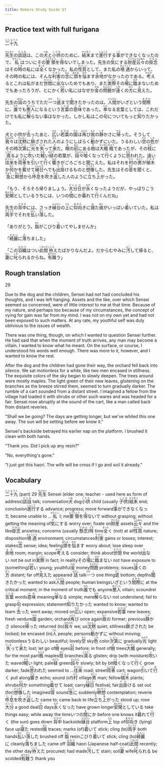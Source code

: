 ```yaml
---
title: Kokoro Study Guide 57
---
```


## Practice text with full furigana

<p>
<ruby><rb>二十九</rb><rt>にじゅうく</rt></ruby>
</p>

<p>
<ruby><rb>先生</rb><rt>せんせい</rt></ruby>の<ruby><rb>談話</rb><rt>だんわ</rt></ruby>は、この<ruby><rb>犬</rb><rt>いぬ</rt></ruby>と<ruby><rb>小供</rb><rt>こども</rt></ruby>のために、<ruby><rb>結末</rb><rt>けつまつ</rt></ruby>まで<ruby><rb>進行</rb><rt>しんこう</rt></ruby>する<ruby><rb>事</rb><rt>こと</rt></ruby>ができなくなったので、<ruby><rb>私</rb><rt>わたくし</rt></ruby>はついにその<ruby><rb>要領</rb><rt>ようりょう</rt></ruby>を<ruby><rb>得</rb><rt>え</rt></ruby>ないでしまった。先生の<ruby><rb>気</rb><rt>き</rt></ruby>にする<ruby><rb>財産</rb><rt>ざいさん</rt></ruby><ruby><rb>云々</rb><rt>うんぬん</rt></ruby>の<ruby><rb>掛念</rb><rt>けねん</rt></ruby>はその<ruby><rb>時</rb><rt>とき</rt></ruby>の私には<ruby><rb>全</rb><rt>まった</rt></ruby>くなかった。私の<ruby><rb>性質</rb><rt>せいしつ</rt></ruby>として、また私の<ruby><rb>境遇</rb><rt>きょうぐう</rt></ruby>からいって、その時の私には、そんな<ruby><rb>利害</rb><rt>りがい</rt></ruby>の<ruby><rb>念</rb><rt>ねん</rt></ruby>に<ruby><rb>頭</rb><rt>あたま</rt></ruby>を<ruby><rb>悩</rb><rt>なや</rt></ruby>ます<ruby><rb>余地</rb><rt>よち</rt></ruby>がなかったのである。<ruby><rb>考</rb><rt>かんが</rt></ruby>えるとこれは私がまだ<ruby><rb>世間</rb><rt>せけん</rt></ruby>に<ruby><rb>出</rb><rt>で</rt></ruby>ないためでもあり、また<ruby><rb>実際</rb><rt>じっさい</rt></ruby>その<ruby><rb>場</rb><rt>ば</rt></ruby>に<ruby><rb>臨</rb><rt>のぞ</rt></ruby>まないためでもあったろうが、とにかく<ruby><rb>若</rb><rt>わか</rt></ruby>い私にはなぜか<ruby><rb>金</rb><rt>かね</rt></ruby>の<ruby><rb>問題</rb><rt>もんだい</rt></ruby>が<ruby><rb>遠</rb><rt>とお</rt></ruby>くの<ruby><rb>方</rb><rt>ほう</rt></ruby>に<ruby><rb>見</rb><rt>み</rt></ruby>えた。
</p>

<p>
先生の<ruby><rb>話</rb><rt>はなし</rt></ruby>のうちでただ<ruby><rb>一</rb><rt>ひと</rt></ruby>つ<ruby><rb>底</rb><rt>そこ</rt></ruby>まで<ruby><rb>聞</rb><rt>き</rt></ruby>きたかったのは、<ruby><rb>人間</rb><rt>にんげん</rt></ruby>がいざという<ruby><rb>間際</rb><rt>まぎわ</rt></ruby>に、<ruby><rb>誰</rb><rt>だれ</rt></ruby>でも<ruby><rb>悪人</rb><rt>あくにん</rt></ruby>になるという<ruby><rb>言葉</rb><rt>ことば</rt></ruby>の<ruby><rb>意味</rb><rt>いみ</rt></ruby>であった。<ruby><rb>単</rb><rt>たん</rt></ruby>なる言葉としては、これだけでも私に<ruby><rb>解</rb><rt>わか</rt></ruby>らない事はなかった。しかし私はこの<ruby><rb>句</rb><rt>く</rt></ruby>についてもっと<ruby><rb>知</rb><rt>し</rt></ruby>りたかった。
</p>

<p>
犬と小供が<ruby><rb>去</rb><rt>さ</rt></ruby>ったあと、<ruby><rb>広</rb><rt>ひろ</rt></ruby>い<ruby><rb>若葉</rb><rt>わかば</rt></ruby>の<ruby><rb>園</rb><rt>その</rt></ruby>は<ruby><rb>再</rb><rt>ふたた</rt></ruby>び<ruby><rb>故</rb><rt>もと</rt></ruby>の<ruby><rb>静</rb><rt>しず</rt></ruby>かさに<ruby><rb>帰</rb><rt>かえ</rt></ruby>った。そうして<ruby><rb>我々</rb><rt>われわれ</rt></ruby>は<ruby><rb>沈黙</rb><rt>ちんもく</rt></ruby>に<ruby><rb>鎖</rb><rt>と</rt></ruby>ざされた<ruby><rb>人</rb><rt>ひと</rt></ruby>のようにしばらく<ruby><rb>動</rb><rt>うご</rt></ruby>かずにいた。うるわしい<ruby><rb>空</rb><rt>そら</rt></ruby>の<ruby><rb>色</rb><rt>いろ</rt></ruby>がその時<ruby><rb>次第</rb><rt>しだい</rt></ruby>に<ruby><rb>光</rb><rt>ひかり</rt></ruby>を<ruby><rb>失</rb><rt>うしな</rt></ruby>って<ruby><rb>来</rb><rt>き</rt></ruby>た。<ruby><rb>眼</rb><rt>め</rt></ruby>の<ruby><rb>前</rb><rt>まえ</rt></ruby>にある<ruby><rb>樹</rb><rt>き</rt></ruby>は<ruby><rb>大概</rb><rt>たいがい</rt></ruby><ruby><rb>楓</rb><rt>かえで</rt></ruby>であったが、その<ruby><rb>枝</rb><rt>えだ</rt></ruby>に<ruby><rb>滴</rb><rt>したた</rt></ruby>るように<ruby><rb>吹</rb><rt>ふ</rt></ruby>いた<ruby><rb>軽</rb><rt>かる</rt></ruby>い<ruby><rb>緑</rb><rt>みどり</rt></ruby>の若葉が、<ruby><rb>段々</rb><rt>だんだん</rt></ruby><ruby><rb>暗</rb><rt>くら</rt></ruby>くなって<ruby><rb>行</rb><rt>い</rt></ruby>くように<ruby><rb>思</rb><rt>おも</rt></ruby>われた。遠い<ruby><rb>往来</rb><rt>おうらい</rt></ruby>を<ruby><rb>荷車</rb><rt>にぐるま</rt></ruby>を<ruby><rb>引</rb><rt>ひ</rt></ruby>いて<ruby><rb>行</rb><rt>ゆ</rt></ruby>く<ruby><rb>響</rb><rt>ひび</rt></ruby>きがごろごろと聞こえた。私はそれを<ruby><rb>村</rb><rt>むら</rt></ruby>の<ruby><rb>男</rb><rt>おとこ</rt></ruby>が<ruby><rb>植木</rb><rt>うえき</rt></ruby>か<ruby><rb>何</rb><rt>なに</rt></ruby>かを<ruby><rb>載</rb><rt>の</rt></ruby>せて<ruby><rb>縁日</rb><rt>えんにち</rt></ruby>へでも<ruby><rb>出掛</rb><rt>でか</rt></ruby>けるものと<ruby><rb>想像</rb><rt>そうぞう</rt></ruby>した。先生はその<ruby><rb>音</rb><rt>おと</rt></ruby>を聞くと、<ruby><rb>急</rb><rt>きゅう</rt></ruby>に<ruby><rb>瞑想</rb><rt>めいそう</rt></ruby>から<ruby><rb>呼息</rb><rt>いき</rt></ruby>を<ruby><rb>吹</rb><rt>ふ</rt></ruby>き<ruby><rb>返</rb><rt>かえ</rt></ruby>した人のように<ruby><rb>立</rb><rt>た</rt></ruby>ち<ruby><rb>上</rb><rt>あ</rt></ruby>がった。
</p>

<p>
「もう、そろそろ帰りましょう。<ruby><rb>大分</rb><rt>だいぶ</rt></ruby><ruby><rb>日</rb><rt>ひ</rt></ruby>が<ruby><rb>永</rb><rt>なが</rt></ruby>くなったようだが、やっぱりこう<ruby><rb>安閑</rb><rt>あんかん</rt></ruby>としているうちには、いつの<ruby><rb>間</rb><rt>ま</rt></ruby>にか<ruby><rb>暮</rb><rt>く</rt></ruby>れて<ruby><rb>行</rb><rt>い</rt></ruby>くんだね」
</p>

<p>
先生の<ruby><rb>背中</rb><rt>せなか</rt></ruby>には、さっき<ruby><rb>縁台</rb><rt>えんだい</rt></ruby>の<ruby><rb>上</rb><rt>うえ</rt></ruby>に<ruby><rb>仰向</rb><rt>あおむ</rt></ruby>きに<ruby><rb>寝</rb><rt>ね</rt></ruby>た<ruby><rb>痕</rb><rt>あと</rt></ruby>がいっぱい<ruby><rb>着</rb><rt>つ</rt></ruby>いていた。私は<ruby><rb>両手</rb><rt>りょうて</rt></ruby>でそれを<ruby><rb>払</rb><rt>はら</rt></ruby>い<ruby><rb>落</rb><rt>おと</rt></ruby>した。
</p>

<p>
「ありがとう。<ruby><rb>脂</rb><rt>やに</rt></ruby>がこびり<ruby><rb>着</rb><rt>つ</rt></ruby>いてやしませんか」
</p>

<p>
「<ruby><rb>綺麗</rb><rt>きれい</rt></ruby>に<ruby><rb>落</rb><rt>お</rt></ruby>ちました」
</p>

<p>
「この<ruby><rb>羽織</rb><rt>はおり</rt></ruby>はつい<ruby><rb>此間</rb><rt>こないだ</rt></ruby><ruby><rb>拵</rb><rt>こしら</rt></ruby>えたばかりなんだよ。だからむやみに<ruby><rb>汚</rb><rt>よご</rt></ruby>して帰ると、<ruby><rb>妻</rb><rt>さい</rt></ruby>に<ruby><rb>叱</rb><rt>しか</rt></ruby>られるからね。<ruby><rb>有難</rb><rt>ありがと</rt></ruby>う」
</p>


## Rough translation

29

Due to the dog and the children, Sensei had not had concluded his thoughts, and I was left hanging. Assets and the like, over which Sensei seemed so concerned, were of little interest to me at that time. Because of my nature, and perhaps too because of my circumstances, the concept of vying for gain was far from my mind. I was not on my own yet and had not been exposed to such matters. At any rate, my youthful self was duly oblivious to the issues of wealth.

There was one thing, though, on which I wanted to question Sensei further. He had said that when the moment of truth arrives, any man may become a villain. I wanted to know what he meant. On the surface, or course, I understood his words well enough. There was more to it, however, and I wanted to know the rest.

After the dog and the children had gone their way, the orchard fell back into silence. We sat motionless for a while, like two men encased in stillness. The exquisite colors of the sky began to slowly deepen. The trees around were mostly maples. The light green of their new leaves, glistening on the branches as the breeze stirred them, seemed to turn gradually darker. The rumble of a cart sounded from a distant street. I imagined a fellow from the village had loaded it with shrubs or other such wares and was headed for a fair. Sensei rose abruptly at the sound of the cart, like a man called back from distant reveries.

"Shall we be going? The days are getting longer, but we've whiled this one away. The sun will be setting before we know it."

Sensei's backside betrayed his earlier nap on the platform. I brushed it clean with both hands.

"Thank you. Did I pick up any resin?"

"No, everything's gone."

"I just got this haori. The wife will be cross if I go and soil it already."    


## Vocabulary

<p>
<span class="vocabstudy"><ruby><rb>二十九</rb><rt>にじゅうく</rt></ruby>&nbsp;(part) 29</span>
<span class="vocabstudy"><ruby><rb>先生</rb><rt>せんせい</rt></ruby>&nbsp;Sensei (elder one; teacher - used here as form of address)</span><span class="vocabstudy"><ruby><rb>談話</rb><rt>だんわ</rt></ruby>&nbsp;talk; conversation</span><span class="vocabstudy"><ruby><rb>犬</rb><rt>いぬ</rt></ruby>&nbsp;dog</span><span class="vocabstudy"><ruby><rb>小供</rb><rt>こども</rt></ruby>&nbsp;child (usually <ruby><rb>子供</rb><rt>こども</rt></ruby>)</span><span class="vocabstudy"><ruby><rb>結末</rb><rt>けつまつ</rt></ruby>&nbsp;end; conclusion</span><span class="vocabstudy"><ruby><rb>進行</rb><rt>しんこう</rt></ruby>する&nbsp;advance; progress; move forward</span><span class="vocabstudy"><ruby><rb>事</rb><rt>こと</rt></ruby>ができなくなった&nbsp;became unable to ...</span><span class="vocabstudy"><ruby><rb>私</rb><rt>わたくし</rt></ruby>&nbsp;I; me</span><span class="vocabstudy"><ruby><rb>要領</rb><rt>ようりょう</rt></ruby>を<ruby><rb>得</rb><rt>え</rt></ruby>ないで&nbsp;without grasping; without getting the meaning of</span><span class="vocabstudy"><ruby><rb>気</rb><rt>き</rt></ruby>にする&nbsp;worry over; fixate on</span><span class="vocabstudy"><ruby><rb>財産</rb><rt>ざいさん</rt></ruby>&nbsp;assets</span><span class="vocabstudy"><ruby><rb>云々</rb><rt>うんぬん</rt></ruby>&nbsp;and the like</span><span class="vocabstudy"><ruby><rb>掛念</rb><rt>けねん</rt></ruby>&nbsp;anxieties; concerns (usually <ruby><rb>懸念</rb><rt>けねん</rt></ruby>)</span><span class="vocabstudy"><ruby><rb>時</rb><rt>とき</rt></ruby>&nbsp;time</span><span class="vocabstudy"><ruby><rb>全</rb><rt>まった</rt></ruby>く&nbsp;(not) at all</span><span class="vocabstudy"><ruby><rb>性質</rb><rt>せいしつ</rt></ruby>&nbsp;nature; disposition</span><span class="vocabstudy"><ruby><rb>境遇</rb><rt>きょうぐう</rt></ruby>&nbsp;environment; circumstances</span><span class="vocabstudy"><ruby><rb>利害</rb><rt>りがい</rt></ruby>&nbsp;gains or losses; interest; stakes</span><span class="vocabstudy"><ruby><rb>念</rb><rt>ねん</rt></ruby>&nbsp;sense; idea; feeling</span><span class="vocabstudy"><ruby><rb>頭</rb><rt>あたま</rt></ruby>を<ruby><rb>悩</rb><rt>なや</rt></ruby>ます&nbsp;worry about; lose sleep over</span><span class="vocabstudy"><ruby><rb>余地</rb><rt>よち</rt></ruby>&nbsp;room; margin; scope</span><span class="vocabstudy"><ruby><rb>考</rb><rt>かんが</rt></ruby>える&nbsp;consider; think about</span><span class="vocabstudy"><ruby><rb>世間</rb><rt>せけん</rt></ruby>&nbsp;the world</span><span class="vocabstudy"><ruby><rb>出</rb><rt>で</rt></ruby>ない&nbsp;not be out in</span><span class="vocabstudy"><ruby><rb>実際</rb><rt>じっさい</rt></ruby>&nbsp;in fact; in reality</span><span class="vocabstudy">その<ruby><rb>場</rb><rt>ば</rt></ruby>に<ruby><rb>臨</rb><rt>のぞ</rt></ruby>まない&nbsp;not have exposure to (something)</span><span class="vocabstudy"><ruby><rb>若</rb><rt>わか</rt></ruby>い&nbsp;young; youthful</span><span class="vocabstudy"><ruby><rb>金</rb><rt>かね</rt></ruby>&nbsp;money</span><span class="vocabstudy"><ruby><rb>問題</rb><rt>もんだい</rt></ruby>&nbsp;problems; issues</span><span class="vocabstudy"><ruby><rb>遠</rb><rt>とお</rt></ruby>くの<ruby><rb>方</rb><rt>ほう</rt></ruby>&nbsp;distant; far off</span><span class="vocabstudy"><ruby><rb>見</rb><rt>み</rt></ruby>えた&nbsp;appeared</span>
<span class="vocabstudy"><ruby><rb>話</rb><rt>はなし</rt></ruby>&nbsp;talk</span><span class="vocabstudy"><ruby><rb>一</rb><rt>ひと</rt></ruby>つ&nbsp;one thing</span><span class="vocabstudy"><ruby><rb>底</rb><rt>そこ</rt></ruby>&nbsp;bottom; depths</span><span class="vocabstudy"><ruby><rb>聞</rb><rt>き</rt></ruby>きたかった&nbsp;wanted to ask</span><span class="vocabstudy"><ruby><rb>人間</rb><rt>にんげん</rt></ruby>&nbsp;people; human beings</span><span class="vocabstudy">いざという<ruby><rb>間際</rb><rt>まぎわ</rt></ruby>に&nbsp;at the critical moment; in the moment of truth</span><span class="vocabstudy"><ruby><rb>誰</rb><rt>だれ</rt></ruby>でも&nbsp;anyone</span><span class="vocabstudy"><ruby><rb>悪人</rb><rt>あくにん</rt></ruby>&nbsp;villain; scoundrel</span><span class="vocabstudy"><ruby><rb>言葉</rb><rt>ことば</rt></ruby>&nbsp;words</span><span class="vocabstudy"><ruby><rb>意味</rb><rt>いみ</rt></ruby>&nbsp;meaning</span><span class="vocabstudy"><ruby><rb>単</rb><rt>たん</rt></ruby>なる&nbsp;simple; mere</span><span class="vocabstudy"><ruby><rb>解</rb><rt>わか</rt></ruby>らない&nbsp;not understand; fail to grasp</span><span class="vocabstudy"><ruby><rb>句</rb><rt>く</rt></ruby>&nbsp;expression; statement</span><span class="vocabstudy"><ruby><rb>知</rb><rt>し</rt></ruby>りたかった&nbsp;wanted to know; wanted to learn</span>
<span class="vocabstudy"><ruby><rb>去</rb><rt>さ</rt></ruby>った&nbsp;went away; moved on</span><span class="vocabstudy"><ruby><rb>広</rb><rt>ひろ</rt></ruby>い&nbsp;open; expansive</span><span class="vocabstudy"><ruby><rb>若葉</rb><rt>わかば</rt></ruby>&nbsp;new leaves; fresh verdure</span><span class="vocabstudy"><ruby><rb>園</rb><rt>その</rt></ruby>&nbsp;garden; orchard</span><span class="vocabstudy"><ruby><rb>再</rb><rt>ふたた</rt></ruby>び&nbsp;once again</span><span class="vocabstudy"><ruby><rb>故</rb><rt>もと</rt></ruby>の&nbsp;former; previous</span><span class="vocabstudy"><ruby><rb>静</rb><rt>しず</rt></ruby>かさ&nbsp;silence</span><span class="vocabstudy"><ruby><rb>帰</rb><rt>かえ</rt></ruby>った&nbsp;returned (to)</span><span class="vocabstudy"><ruby><rb>我々</rb><rt>われわれ</rt></ruby>&nbsp;we; us</span><span class="vocabstudy"><ruby><rb>沈黙</rb><rt>ちんもく</rt></ruby>&nbsp;quiet; stillness</span><span class="vocabstudy"><ruby><rb>鎖</rb><rt>と</rt></ruby>ざされた&nbsp;be locked; be encased (in)</span><span class="vocabstudy"><ruby><rb>人</rb><rt>ひと</rt></ruby>&nbsp;people; persons</span><span class="vocabstudy"><ruby><rb>動</rb><rt>うご</rt></ruby>かずに&nbsp;without moving; motionless</span><span class="vocabstudy">うるわしい&nbsp;beautiful; lovely</span><span class="vocabstudy"><ruby><rb>空</rb><rt>そら</rt></ruby>&nbsp;sky</span><span class="vocabstudy"><ruby><rb>色</rb><rt>いろ</rt></ruby>&nbsp;color</span><span class="vocabstudy"><ruby><rb>次第</rb><rt>しだい</rt></ruby>に&nbsp;gradually</span><span class="vocabstudy"><ruby><rb>光</rb><rt>ひかり</rt></ruby>&nbsp;light</span><span class="vocabstudy"><ruby><rb>失</rb><rt>うしな</rt></ruby>って<ruby><rb>来</rb><rt>き</rt></ruby>た&nbsp;lost; let go of</span><span class="vocabstudy"><ruby><rb>眼</rb><rt>め</rt></ruby>&nbsp;eyes</span><span class="vocabstudy"><ruby><rb>前</rb><rt>まえ</rt></ruby>&nbsp;before; in front of</span><span class="vocabstudy"><ruby><rb>樹</rb><rt>き</rt></ruby>&nbsp;trees</span><span class="vocabstudy"><ruby><rb>大概</rb><rt>たいがい</rt></ruby>&nbsp;generally; for the most part</span><span class="vocabstudy"><ruby><rb>楓</rb><rt>かえで</rt></ruby>&nbsp;maples</span><span class="vocabstudy"><ruby><rb>枝</rb><rt>えだ</rt></ruby>&nbsp;branches</span><span class="vocabstudy"><ruby><rb>滴</rb><rt>したた</rt></ruby>る&nbsp;glisten; drip (with moisture)</span><span class="vocabstudy"><ruby><rb>吹</rb><rt>ふ</rt></ruby>いた&nbsp;waved</span><span class="vocabstudy"><ruby><rb>軽</rb><rt>かる</rt></ruby>い&nbsp;light; pale</span><span class="vocabstudy"><ruby><rb>緑</rb><rt>みどり</rt></ruby>&nbsp;green</span><span class="vocabstudy"><ruby><rb>段々</rb><rt>だんだん</rt></ruby>&nbsp;slowly; bit by bit</span><span class="vocabstudy"><ruby><rb>暗</rb><rt>くら</rt></ruby>くなって<ruby><rb>行</rb><rt>い</rt></ruby>く&nbsp;grow darker; fade</span><span class="vocabstudy"><ruby><rb>思</rb><rt>おも</rt></ruby>われた&nbsp;seemed to ...</span><span class="vocabstudy"><ruby><rb>往来</rb><rt>おうらい</rt></ruby>&nbsp;road; street</span><span class="vocabstudy"><ruby><rb>荷車</rb><rt>にぐるま</rt></ruby>&nbsp;cart; wagon</span><span class="vocabstudy"><ruby><rb>引</rb><rt>ひ</rt></ruby>いて<ruby><rb>行</rb><rt>ゆ</rt></ruby>く&nbsp;pull along</span><span class="vocabstudy"><ruby><rb>響</rb><rt>ひび</rt></ruby>き&nbsp;echo; sound (of)</span><span class="vocabstudy"><ruby><rb>村</rb><rt>むら</rt></ruby>&nbsp;village</span><span class="vocabstudy"><ruby><rb>男</rb><rt>おとこ</rt></ruby>&nbsp;man; fellow</span><span class="vocabstudy"><ruby><rb>植木</rb><rt>うえき</rt></ruby>&nbsp;plants; shrubs</span><span class="vocabstudy"><ruby><rb>何</rb><rt>なに</rt></ruby>か&nbsp;something</span><span class="vocabstudy"><ruby><rb>載</rb><rt>の</rt></ruby>せて&nbsp;load; carry</span><span class="vocabstudy"><ruby><rb>縁日</rb><rt>えんにち</rt></ruby>&nbsp;festival; fair</span><span class="vocabstudy"><ruby><rb>出掛</rb><rt>でか</rt></ruby>ける&nbsp;set out (for)</span><span class="vocabstudy"><ruby><rb>想像</rb><rt>そうぞう</rt></ruby>した&nbsp;imagined</span><span class="vocabstudy"><ruby><rb>音</rb><rt>おと</rt></ruby>&nbsp;sound</span><span class="vocabstudy"><ruby><rb>急</rb><rt>きゅう</rt></ruby>に&nbsp;suddenly</span><span class="vocabstudy"><ruby><rb>瞑想</rb><rt>めいそう</rt></ruby>&nbsp;contemplation; reverie</span><span class="vocabstudy"><ruby><rb>呼息</rb><rt>いき</rt></ruby>を<ruby><rb>吹</rb><rt>ふ</rt></ruby>き<ruby><rb>返</rb><rt>かえ</rt></ruby>した&nbsp;came to; came back to life</span><span class="vocabstudy"><ruby><rb>立</rb><rt>た</rt></ruby>ち<ruby><rb>上</rb><rt>あ</rt></ruby>がった&nbsp;stood up; rose</span>
<span class="vocabstudy"><ruby><rb>大分</rb><rt>だいぶ</rt></ruby>&nbsp;a good deal</span><span class="vocabstudy"><ruby><rb>日</rb><rt>ひ</rt></ruby>&nbsp;days</span><span class="vocabstudy"><ruby><rb>永</rb><rt>なが</rt></ruby>くなった&nbsp;have grown longer</span><span class="vocabstudy"><ruby><rb>安閑</rb><rt>あんかん</rt></ruby>としている&nbsp;take things easy; while away the time</span><span class="vocabstudy">いつの<ruby><rb>間</rb><rt>ま</rt></ruby>にか&nbsp;before one knows it</span><span class="vocabstudy"><ruby><rb>暮</rb><rt>く</rt></ruby>れて<ruby><rb>行</rb><rt>い</rt></ruby>く&nbsp;(the sun) goes down</span>
<span class="vocabstudy"><ruby><rb>背中</rb><rt>せなか</rt></ruby>&nbsp;backside</span><span class="vocabstudy"><ruby><rb>縁台</rb><rt>えんだい</rt></ruby>&nbsp;platform</span><span class="vocabstudy"><ruby><rb>上</rb><rt>うえ</rt></ruby>&nbsp;top of</span><span class="vocabstudy"><ruby><rb>仰向</rb><rt>あおむ</rt></ruby>き&nbsp;(lying) face up</span><span class="vocabstudy"><ruby><rb>寝</rb><rt>ね</rt></ruby>た&nbsp;rested</span><span class="vocabstudy"><ruby><rb>痕</rb><rt>あと</rt></ruby>&nbsp;traces; marks (of)</span><span class="vocabstudy"><ruby><rb>着</rb><rt>つ</rt></ruby>いて&nbsp;stick; cling (to)</span><span class="vocabstudy"><ruby><rb>両手</rb><rt>りょうて</rt></ruby>&nbsp;both hands</span><span class="vocabstudy"><ruby><rb>払</rb><rt>はら</rt></ruby>い<ruby><rb>落</rb><rt>おと</rt></ruby>した&nbsp;brushed off</span>
<span class="vocabstudy"><ruby><rb>脂</rb><rt>やに</rt></ruby>&nbsp;resin</span><span class="vocabstudy">こびり<ruby><rb>着</rb><rt>つ</rt></ruby>いて&nbsp;stick; cling (to)</span>
<span class="vocabstudy"><ruby><rb>綺麗</rb><rt>きれい</rt></ruby>に&nbsp;cleanly</span><span class="vocabstudy"><ruby><rb>落</rb><rt>お</rt></ruby>ちました&nbsp;came off</span>
<span class="vocabstudy"><ruby><rb>羽織</rb><rt>はおり</rt></ruby>&nbsp;haori (Japanese half-coat)</span><span class="vocabstudy"><ruby><rb>此間</rb><rt>こないだ</rt></ruby>&nbsp;recently; the other day</span><span class="vocabstudy"><ruby><rb>拵</rb><rt>こしら</rt></ruby>えた&nbsp;procured; had made</span><span class="vocabstudy"><ruby><rb>汚</rb><rt>よご</rt></ruby>して&nbsp;stain; soil</span><span class="vocabstudy"><ruby><rb>妻</rb><rt>さい</rt></ruby>&nbsp;wife</span><span class="vocabstudy"><ruby><rb>叱</rb><rt>しか</rt></ruby>られる&nbsp;be scolded</span><span class="vocabstudy"><ruby><rb>有難</rb><rt>ありがと</rt></ruby>う&nbsp;thank you</span>
</p>
